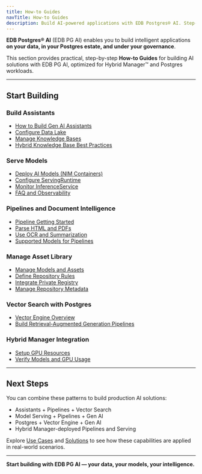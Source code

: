 ```yaml
---
title: How-to Guides
navTitle: How-to Guides
description: Build AI-powered applications with EDB Postgres® AI. Step-by-step guides to use Gen AI, Pipelines, Model Serving, Asset Library, and Vector Engine on your data.
---
```


**EDB Postgres® AI** (EDB PG AI) enables you to build intelligent applications **on your data, in your Postgres estate, and under your governance**.

This section provides practical, step-by-step **How-to Guides** for building AI solutions with EDB PG AI, optimized for Hybrid Manager™ and Postgres workloads.

* * *

## Start Building

### Build Assistants

-   [How to Build Gen AI Assistants](/edb-postgres-ai/1.3/ai-factory/gen-ai)
-   [Configure Data Lake](/edb-postgres-ai/1.3/ai-factory/gen-ai/data-lake/configure-datalake/)
-   [Manage Knowledge Bases](/edb-postgres-ai/1.3/ai-factory/gen-ai/manage-knowledge-base)
-   [Hybrid Knowledge Base Best Practices](/edb-postgres-ai/1.3/ai-factory/gen-ai/hybrid-kb-best-practices)

### Serve Models

-   [Deploy AI Models (NIM Containers)](/edb-postgres-ai/1.3/ai-factory/model/deploy-nim-container)
-   [Configure ServingRuntime](/edb-postgres-ai/1.3/ai-factory/model/configure-servingruntime)
-   [Monitor InferenceService](/edb-postgres-ai/1.3/ai-factory/model/monitor-inferenceservice)
-   [FAQ and Observability](/edb-postgres-ai/1.3/ai-factory/model/faq)

### Pipelines and Document Intelligence

-   [Pipeline Getting Started](/edb-postgres-ai/1.3/ai-factory/pipeline/gettingstarted/)
-   [Parse HTML and PDFs](/edb-postgres-ai/1.3/ai-factory/pipeline/preparers/examples/)
-   [Use OCR and Summarization](/edb-postgres-ai/1.3/ai-factory/pipeline/preparers/examples/)
-   [Supported Models for Pipelines](/edb-postgres-ai/1.3/ai-factory/pipeline/models/supported-models/)

### Manage Asset Library

-   [Manage Models and Assets](/edb-postgres-ai/1.3/ai-factory/model/library)
-   [Define Repository Rules](/edb-postgres-ai/1.3/ai-factory/model/define-repository-rules)
-   [Integrate Private Registry](/edb-postgres-ai/1.3/ai-factory/model/integrate-private-registry)
-   [Manage Repository Metadata](/edb-postgres-ai/1.3/ai-factory/model/manage-repository-metadata)

### Vector Search with Postgres

-   [Vector Engine Overview](/edb-postgres-ai/1.3/ai-factory/vector-engine/)
-   [Build Retrieval-Augmented Generation Pipelines](/edb-postgres-ai/1.3/ai-factory/gen-ai/hybrid-kb-best-practices)

### Hybrid Manager Integration

-   [Setup GPU Resources](/edb-postgres-ai/1.3/ai-factory/model/setup-gpu)
-   [Verify Models and GPU Usage](/edb-postgres-ai/1.3/ai-factory/model/verify-models)

* * *

## Next Steps

You can combine these patterns to build production AI solutions:

-   Assistants + Pipelines + Vector Search
-   Model Serving + Pipelines + Gen AI
-   Postgres + Vector Engine + Gen AI
-   Hybrid Manager-deployed Pipelines and Serving

Explore [Use Cases](/edb-postgres-ai/1.3/ai-factory/learn/use-cases) and [Solutions](/edb-postgres-ai/1.3/ai-factory/learn/solutions) to see how these capabilities are applied in real-world scenarios.

* * *

**Start building with EDB PG AI — your data, your models, your intelligence.**
